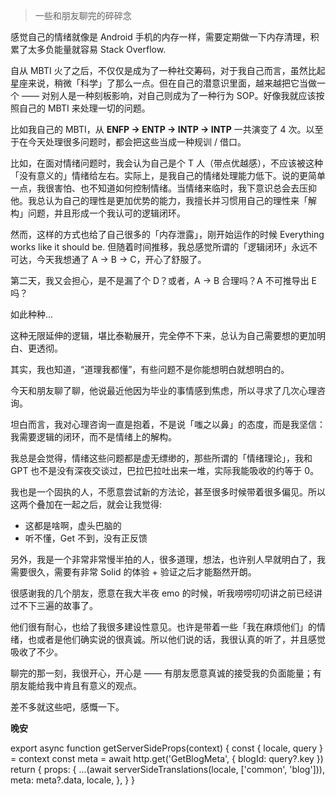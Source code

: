 
> 一些和朋友聊完的碎碎念

感觉自己的情绪就像是 Android 手机的内存一样，需要定期做一下内存清理，积累了太多负能量就容易 Stack Overflow.

自从 MBTI 火了之后，不仅仅是成为了一种社交筹码，对于我自己而言，虽然比起星座来说，稍微「科学」了那么一点。但在自己的潜意识里面，越来越把它当做一个 —— 对别人是一种刻板影响，对自己则成为了一种行为 SOP。好像我就应该按照自己的 MBTI 来处理一切的问题。

比如我自己的 MBTI，从 **ENFP -> ENTP -> INTP -> INTP** 一共演变了 4 次。以至于在今天处理很多问题时，都会把这些当成一种规训 / 借口。

比如，在面对情绪问题时，我会认为自己是个 T 人（带点优越感），不应该被这种「没有意义的」情绪给左右。实际上，是我自己的情绪处理能力低下。说的更简单一点，我很害怕、也不知道如何控制情绪。当情绪来临时，我下意识总会去压抑他。我总认为自己的理性是更加优势的能力，我擅长并习惯用自己的理性来「解构」问题，并且形成一个我认可的逻辑闭环。

然而，这样的方式也给了自己很多的「内存泄露」，刚开始运作的时候 Everything works like it should be. 但随着时间推移，我总感觉所谓的「逻辑闭环」永远不可达，今天我想通了 A -> B -> C，开心了舒服了。

第二天，我又会担心，是不是漏了个 D？或者，A -> B 合理吗？A 不可推导出 E 吗？

如此种种...

这种无限延伸的逻辑，堪比泰勒展开，完全停不下来，总认为自己需要想的更加明白、更透彻。

其实，我也知道，“道理我都懂”，有些问题不是你能想明白就想明白的。

今天和朋友聊了聊，他说最近他因为毕业的事情感到焦虑，所以寻求了几次心理咨询。

坦白而言，我对心理咨询一直是抱着，不是说「嗤之以鼻」的态度，而是我坚信：我需要逻辑的闭环，而不是情绪上的解构。

我总是会觉得，情绪这些问题都是虚无缥缈的，那些所谓的「情绪理论」，我和 GPT 也不是没有深夜交谈过，巴拉巴拉吐出来一堆，实际我能吸收的约等于 0。

我也是一个固执的人，不愿意尝试新的方法论，甚至很多时候带着很多偏见。所以这两个叠加在一起之后，就会让我觉得:

- 这都是啥啊，虚头巴脑的
- 听不懂，Get 不到，没有正反馈

另外，我是一个非常非常慢半拍的人，很多道理，想法，也许别人早就明白了，我需要很久，需要有非常 Solid 的体验 + 验证之后才能豁然开朗。

很感谢我的几个朋友，愿意在我大半夜 emo 的时候，听我唠唠叨叨讲之前已经讲过不下三遍的故事了。

他们很有耐心，也给了我很多建设性意见。也许是带着一些「我在麻烦他们」的情绪，也或者是他们确实说的很真诚。所以他们说的话，我很认真的听了，并且感觉吸收了不少。

聊完的那一刻，我很开心，开心是 —— 有朋友愿意真诚的接受我的负面能量；有朋友能给我中肯且有意义的观点。

差不多就这些吧，感慨一下。

**晚安**


export async function getServerSideProps(context) {
  const { locale, query } = context
  const meta = await http.get('GetBlogMeta', {
    blogId: query?.key
  })
  return {
    props: {
      ...(await serverSideTranslations(locale, ['common', 'blog'])),
      meta: meta?.data,
      locale,
    },
  }
}
